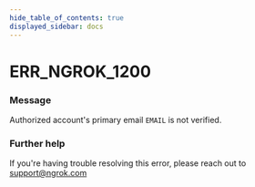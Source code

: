 ```yaml
---
hide_table_of_contents: true
displayed_sidebar: docs
---
```



# ERR_NGROK_1200

### Message
Authorized account's primary email `EMAIL` is not verified.

<ErrorDetails error='err_ngrok_1200' />


### Further help
If you're having trouble resolving this error, please reach out to [support@ngrok.com](mailto:support@ngrok.com?subject=Help%20with%20ERR_NGROK_1200)

